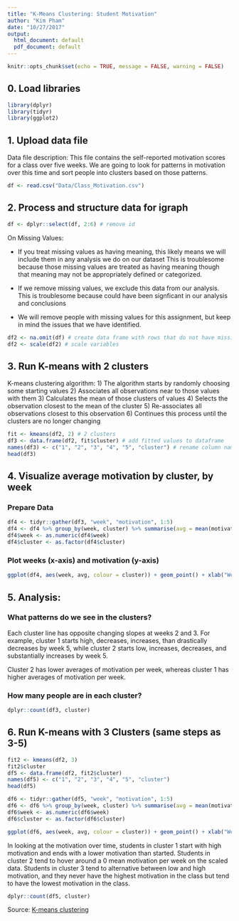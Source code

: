 ```yaml
---
title: "K-Means Clustering: Student Motivation"
author: "Kim Pham"
date: "10/27/2017"
output:
  html_document: default
  pdf_document: default
---
```


```r
knitr::opts_chunk$set(echo = TRUE, message = FALSE, warning = FALSE)
```

## 0. Load libraries
```r
library(dplyr)
library(tidyr)
library(ggplot2)
```

## 1. Upload data file

Data file description: This file contains the self-reported motivation scores for a class over five weeks. We are going to look for patterns in motivation over this time and sort people into clusters based on those patterns.

```r
df <- read.csv("Data/Class_Motivation.csv")
```

## 2. Process and structure data for igraph

```r
df <- dplyr::select(df, 2:6) # remove id
```

On Missing Values:

* If you treat missing values as having meaning, this likely means we will include them in any analysis we do on our dataset This is troublesome because those missing values are treated as having meaning though that meaning may not be appropriately defined or categorized.

* If we remove missing values, we exclude this data from our analysis. This is troublesome because could have been signficant in our analysis and conclusions

* We will remove people with missing values for this assignment, but keep in mind the issues that we have identified.

```r
df2 <- na.omit(df) # create data frame with rows that do not have missing values
df2 <- scale(df2) # scale variables
```

## 3. Run K-means with 2 clusters

K-means clustering algorithm:
1) The algorithm starts by randomly choosing some starting values 
2) Associates all observations near to those values with them
3) Calculates the mean of those clusters of values
4) Selects the observation closest to the mean of the cluster
5) Re-associates all observations closest to this observation
6) Continues this process until the clusters are no longer changing


```r
fit <- kmeans(df2, 2) # 2 clusters
df3 <- data.frame(df2, fit$cluster) # add fitted values to dataframe
names(df3) <- c("1", "2", "3", "4", "5", "cluster") # rename column names
head(df3)
```

## 4. Visualize average motivation by cluster, by week

### Prepare Data
```r
df4 <- tidyr::gather(df3, "week", "motivation", 1:5)
df4 <- df4 %>% group_by(week, cluster) %>% summarise(avg = mean(motivation))
df4$week <- as.numeric(df4$week)
df4$cluster <- as.factor(df4$cluster)
```

### Plot weeks (x-axis) and motivation (y-axis)
```r
ggplot(df4, aes(week, avg, colour = cluster)) + geom_point() + xlab("Week") + ylab("Average Motivation")
```

## 5. Analysis: 

### What patterns do we see in the clusters?

Each cluster line has opposite changing slopes at weeks 2 and 3. For example, cluster 1 starts high, decreases, increases, than drastically decreases by week 5, while cluster 2 starts low, increases, decreases, and substantially increases by week 5.

Cluster 2 has lower averages of motivation per week, whereas cluster 1 has higher averages of motivation per week.

### How many people are in each cluster? 

```r
dplyr::count(df3, cluster)
```

## 6. Run K-means with 3 Clusters (same steps as 3-5)

```r
fit2 <- kmeans(df2, 3) 
fit2$cluster
df5 <- data.frame(df2, fit2$cluster)
names(df5) <- c("1", "2", "3", "4", "5", "cluster")
head(df5)
```

```r
df6 <- tidyr::gather(df5, "week", "motivation", 1:5)
df6 <- df6 %>% group_by(week, cluster) %>% summarise(avg = mean(motivation))
df6$week <- as.numeric(df6$week)
df6$cluster <- as.factor(df6$cluster)
```

```r
ggplot(df6, aes(week, avg, colour = cluster)) + geom_point() + xlab("Week") + ylab("Average Motivation")
```

In looking at the motivation over time, students in cluster 1 start with high motivation and ends with a lower motivation than started. Students in cluster 2 tend to hover around a 0 mean motivation per week on the scaled data. Students in cluster 3 tend to alternative between low and high motivation, and they never have the highest motivation in the class but tend to have the lowest motivation in the class. 

```r
dplyr::count(df5, cluster)
```

Source:
[K-means clustering](https://www.cs.uic.edu/~wilkinson/Applets/cluster.html)